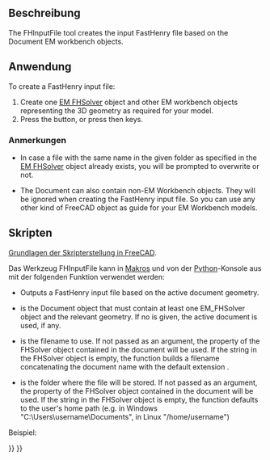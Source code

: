 <languages/>

{{Docnav
|[[EM_FHSolver|FHSolver]]
|
|[[EM_Workbench|EM]]
|IconL=EM_FHSolver.svg
|IconR=
|IconC=EMWorkbench.svg
}}

{{GuiCommand
|Name=EM FHInputFile
|MenuLocation=EM → FHInputFile
|Workbenches=[[EM Workbench|EM]]
|Shortcut={{KEY|E}} {{KEY|I}}
|Version=0.17
|SeeAlso=[[EM_FHSolver|EM FHSolver]]
}}

<span id="Description"></span>
==Beschreibung==

The FHInputFile tool creates the input FastHenry file based on the Document EM workbench objects.

<span id="Usage"></span>
==Anwendung==

To create a FastHenry input file:

# Create one [[EM_FHSolver|EM FHSolver]] object and other EM workbench objects representing the 3D geometry as required for your model.
# Press the {{Button|[[Image:EM_FHInputFile.svg|16px]] [[EM_FHInputFile|EM FHInputFile]]}} button, or press {{KEY|E}} then {{KEY|I}} keys.

<span id="Remarks"></span>
===Anmerkungen===

* In case a file with the same name in the given folder as specified in the [[EM_FHSolver|EM FHSolver]] object already exists, you will be prompted to overwrite or not.

* The Document can also contain non-EM Workbench objects. They will be ignored when creating the FastHenry input file. So you can use any other kind of FreeCAD object as guide for your EM Workbench models.

<span id="Scripting"></span>
==Skripten==

{{Emphasis|Siehe auch:}} [[FreeCAD_Scripting_Basics/de|Grundlagen der Skripterstellung in FreeCAD]].

Das Werkzeug FHInputFile kann in [[Macros/de|Makros]] und von der [[Python/de|Python]]-Konsole aus mit der folgenden Funktion verwendet werden:

{{Code|code=
node = createFHInputFile(doc=None,filename=None,folder=None)
}}

* Outputs a FastHenry input file based on the active document geometry.
* {{incode|doc}} is the Document object that must contain at least one EM_FHSolver object and the relevant geometry. If no {{incode|doc}} is given, the active document is used, if any.
* {{incode|filename}} is the filename to use. If not passed as an argument, the {{PropertyData|Filename}} property of the FHSolver object contained in the document will be used. If the {{PropertyData|Folder}} string in the FHSolver object is empty, the function builds a filename concatenating the document name with the default extension {{incode|EMFHSOLVER_DEF_FILENAME}}.
* {{incode|folder}} is the folder where the file will be stored. If not passed as an argument, the {{PropertyData|Folder}} property of the FHSolver object contained in the document will be used. If the {{PropertyData|Folder}} string in the FHSolver object is empty, the function defaults to the user's home path (e.g. in Windows "C:\Users\username\Documents", in Linux "/home/username")

Beispiel:

{{Code|code=
import FreeCAD, EM

fhsolver = EM.createFHInputFile()
}}


{{Docnav
|[[EM_FHSolver|FHSolver]]
|
|[[EM_Workbench|EM]]
|IconL=EM_FHSolver.svg
|IconR=
|IconC=EMWorkbench.svg
}}

{{EM Tools navi{{#translation:}}}}
{{Userdocnavi{{#translation:}}}}